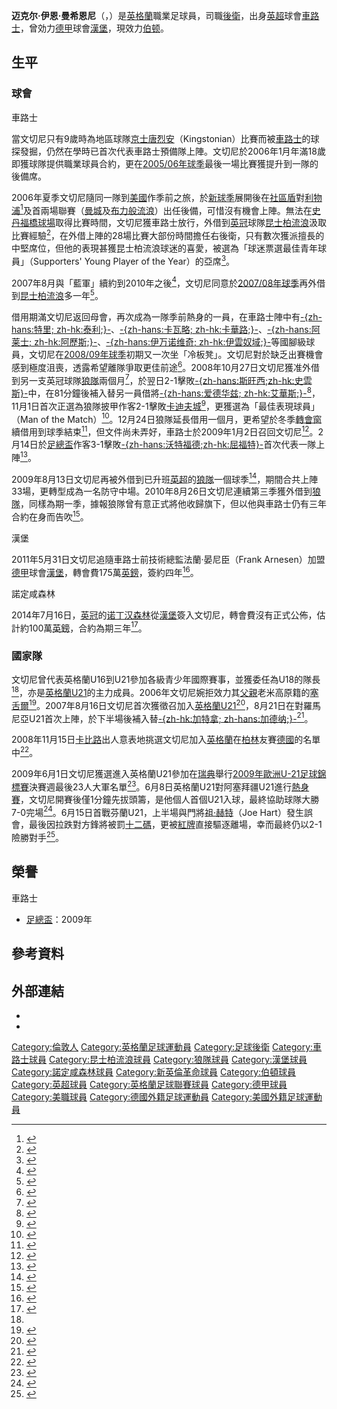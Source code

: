 {{noteTA|G1=足球|G2=EPL|G3=德甲|G4=FAcup
|T=zh-hans:迈克尔·曼希恩尼;zh-hk:米高·文切尼;zh-tw:邁克爾·曼希恩尼;
|1=zh-hans:曼希恩尼;zh-hk:文切尼;zh-tw:曼希恩尼;
|2=zh-hans:卡佩罗;zh-hk:卡比路;zh-tw:卡佩羅;
|3=zh-hans:迈克尔;zh-hk:米高;zh-tw:邁克爾;
|4=zh-hans:迈克尔·伊恩·曼希恩尼;zh-hk:米高·伊恩·文切尼;zh-tw:邁克爾·伊恩·曼希恩尼;
}}
{{Infobox football biography 2
| playername          = 迈克尔·曼希恩尼<br />''Michael Mancienne''
| image               = Michael Mancienne.jpg
| image_size          = 200
| caption             = 
| fullname            = Michael Ian Mancienne<ref name="Hugman2010-11">{{cite book
 | editor-first = Barry J.
 | editor-last = Hugman
 | title = The PFA Footballers' Who's Who 2010–11
 | year = 2010
 | publisher = Mainstream Publishing
 | location = Edinburgh
 | isbn = 978-1-84596-601-0
 | page = 276 }}</ref>
| birth_date          = {{birth date and age|1988|1|8|df=y}}<ref name="Hugman2010-11"/>
| birth_place         = 英格蘭[[費爾塔姆|費爾塔姆]]
| height              = {{height|ft=6|in=0}}<ref name="Hugman2010-11"/>
| position            = [[中堅|中堅]]、[[右閘|右閘]]
| currentclub         = [[伯顿阿尔比恩足球俱乐部|伯顿]]
| clubnumber          = 38
| youthyears1         = | youthclubs1 = [[Kingstonian_F.C.|京士唐烈安]]
| youthyears2         = {{0|0000}}–2006 | youthclubs2 = [[切尔西足球俱乐部|切尔西]]
| years1              = 2006–2011 | clubs1 = [[切尔西足球俱乐部|切尔西]] | caps1 = 4 | goals1 = 0
| years2              = 2006–2008 | clubs2 = → [[女王公园巡游者足球俱乐部|女王公园巡游者]] (借用) | caps2 = 58 | goals2 = 0
| years3              = 2008–2011 | clubs3 = → [[伍尔弗汉普顿流浪足球俱乐部|伍尔弗汉普顿流浪]] (借用) | caps3 = 56 | goals3 = 0
| years4              = 2011–2014 | clubs4 = [[汉堡体育俱乐部|汉堡]] | caps4 = 49 | goals4 = 0
| years5              = 2014–2018     | clubs5 = [[诺丁汉森林足球俱乐部|诺丁汉森林]] | caps5 = 122 | goals5 = 0
| years6              = 2018–2020 | clubs6 = [[新英格蘭革命|新英倫革命]] | caps6 = 31 | goals6 = 1
| years7              = 2021–  | clubs7 = [[伯顿阿尔比恩足球俱乐部|伯顿]] | caps7 = 1 | goals7 = 0
| nationalyears1      = 2003–2004 | nationalteam1 = [[英格蘭16歲以下足球代表隊|英格蘭U16]]
| nationalcaps1       = 6 | nationalgoals1 = 3
| nationalyears2      = 2004–2005 | nationalteam2 = [[英格蘭17歲以下足球代表隊|英格蘭U17]]
| nationalcaps2       = 15 | nationalgoals2 = 0
| nationalyears3      = 2005–2006 | nationalteam3 = [[英格蘭18歲以下足球代表隊|英格蘭U18]]
| nationalcaps3       = 2 | nationalgoals3 = 0
| nationalyears4      = 2006–2007 | nationalteam4 = [[英格蘭19歲以下足球代表隊|英格蘭U19]]
| nationalcaps4       = 9 | nationalgoals4 = 0
| nationalyears5      = 2007–2011 | nationalteam5 = [[英格蘭21歲以下足球代表隊|英格蘭U21]]
| nationalcaps5       = 30 | nationalgoals5 = 1
| medaltemplates      = 
| club-update         = 2021年3月2日
| nationalteam-update = 2011年7月28日
}}

'''迈克尔·伊恩·曼希恩尼'''（{{lang-en|'''Michael Ian Mancienne'''}}，{{bd|1988年|1月8日|catIdx=Mancienne, Michael}}）是[[英格蘭|英格蘭]]職業足球員，司職[[後衛_(足球)|後衛]]，出身[[英超|英超]]球會[[切尔西足球俱乐部|車路士]]，曾効力[[德甲|德甲]]球會[[汉堡体育俱乐部|漢堡]]，現效力[[伯顿阿尔比恩足球俱乐部|伯顿]]。

==生平==
===球會===
;車路士
當文切尼只有9歲時為地區球隊[[Kingstonian_F.C.|京士唐烈安]]（Kingstonian）比賽而被[[切尔西足球俱乐部|車路士]]的球探發掘，仍然在學時已首次代表車路士預備隊上陣。文切尼於2006年1月年滿18歲即獲球隊提供職業球員合約，更在[[2005年至2006年英格蘭超級聯賽|2005/06年球季]]最後一場比賽獲提升到一隊的後備席。

2006年夏季文切尼隨同一隊到[[美國|美國]]作季前之旅，於[[2006年至2007年英格蘭超級聯賽|新球季]]展開後在[[英格蘭社區盾|社區盾]]對[[利物浦足球俱乐部|利物浦]]<ref>{{Cite news | title = Chelsea 1-2 Liverpool | url = http://news.bbc.co.uk/sport2/hi/football/4780739.stm | publisher = ''[[BBC_Sport|BBC Sport]]'' | date = 2006-08-31 | accessdate = 2008-12-18 | archive-date = 2019-05-26 | archive-url = https://web.archive.org/web/20190526201933/http://news.bbc.co.uk/sport2/hi/football/4780739.stm | dead-url = no }}</ref>及首兩場聯賽（[[曼城足球俱乐部|曼城]]及[[布莱克本流浪者足球俱乐部|布力般流浪]]）出任後備，可惜沒有機會上陣。無法在[[史丹福橋球場|史丹福橋球場]]取得比賽時間，文切尼獲車路士放行，外借到[[英格蘭足球冠軍聯賽|英冠]]球隊[[女王公园巡游者足球俱乐部|昆士柏流浪]]汲取比賽經驗<ref name="QPR">{{Cite news | title = QPR swoop to net Chelsea defender | url = http://news.bbc.co.uk/sport2/hi/football/teams/q/qpr/6055180.stm | publisher = ''[[BBC_Sport|BBC Sport]]'' | date = 2006-10-16 | accessdate = 2008-12-18 | archive-date = 2016-03-07 | archive-url = https://web.archive.org/web/20160307052230/http://news.bbc.co.uk/sport2/hi/football/teams/q/qpr/6055180.stm | dead-url = no }}</ref>，在外借上陣的28場比賽大部份時間擔任右後衛，只有數次獲派擅長的中堅席位，但他的表現甚獲昆士柏流浪球迷的喜愛，被選為「球迷票選最佳青年球員」（Supporters' Young Player of the Year）的亞席<ref name="Starlet returns">{{Cite news | title = Starlet returns | url = http://www.qpr.premiumtv.co.uk/page/NewsDetail/0,,10373~1073732,00.html | publisher = 昆士柏流浪官網 | date = 2007-07-26 | access-date = 2008-12-18 | archive-url = https://web.archive.org/web/20070822091546/http://www.qpr.premiumtv.co.uk/page/NewsDetail/0%2C%2C10373~1073732%2C00.html | archive-date = 2007-08-22 | dead-url = yes }}</ref>。

2007年8月與「藍軍」續約到2010年之後<ref>{{Cite news | title = Mancienne signs new Chelsea deal | url = http://news.bbc.co.uk/sport1/hi/football/teams/c/chelsea/6937352.stm | publisher = ''[[BBC_Sport|BBC Sport]]'' | date = 2007-08-08}}</ref>，文切尼同意於[[2007年至2008年英格蘭足球冠軍聯賽|2007/08年球季]]再外借到[[女王公园巡游者足球俱乐部|昆士柏流浪]]多一年<ref>{{Cite news | title = QPR complete Mancienne loan swoop | url = http://news.bbc.co.uk/sport2/hi/football/teams/q/qpr/6908888.stm | publisher = ''[[BBC_Sport|BBC Sport]]'' | date = 2007-07-20 | accessdate = 2008-12-18 | archive-date = 2019-04-02 | archive-url = https://web.archive.org/web/20190402212727/http://news.bbc.co.uk/sport2/hi/football/teams/q/qpr/6908888.stm | dead-url = no }}</ref>。

借用期滿文切尼返回母會，再次成為一隊季前熱身的一員，在車路士陣中有[[約翰·泰利|-{zh-hans:特里; zh-hk:泰利;}-]]、[[卡華路|-{zh-hans:卡瓦略; zh-hk:卡華路;}-]]、[[阿萊士·洛迪里高·地亞士·達·哥斯達|-{zh-hans:阿莱士; zh-hk:阿歷斯;}-]]、[[伊雲奴域|-{zh-hans:伊万诺维奇; zh-hk:伊雲奴域;}-]]等國腳級球員，文切尼在[[2008年至2009年英格蘭超級聯賽|2008/09年球季]]初期又一次坐「冷板凳」。文切尼對於缺乏出賽機會感到極度沮喪，透露希望離隊爭取更佳前途<ref>{{Cite news | title = Chelsea set to lose England U21 star Michael Mancienne | url = http://www.telegraph.co.uk/sport/football/leagues/premierleague/chelsea/3194165/Chelsea-set-to-lose-England-U21s-star-Michael-MancienneFootball.html | publisher = ''Telegraph'' | date = 2008-10-14 | accessdate = 2008-12-18 | archive-date = 2009-05-17 | archive-url = https://web.archive.org/web/20090517024046/http://www.telegraph.co.uk/sport/football/leagues/premierleague/chelsea/3194165/Chelsea-set-to-lose-England-U21s-star-Michael-MancienneFootball.html | dead-url = no }}</ref>。2008年10月27日文切尼獲准外借到另一支英冠球隊[[伍尔弗汉普顿流浪足球俱乐部|狼隊]]兩個月<ref>{{Cite news | title =Chelsea loan Mancienne to Wolves | url = http://news.bbc.co.uk/sport1/hi/football/teams/w/wolverhampton_wanderers/7693604.stm | publisher = ''[[BBC_Sport|BBC Sport]]'' | date = 2008-10-27}}</ref>，於翌日2-1擊敗[[斯旺西城足球俱乐部|-{zh-hans:斯旺西;zh-hk:史雲斯}-]]中，在81分鐘後補入替另一員借將[[卡洛斯·爱德华兹|-{zh-hans:爱德华兹; zh-hk:艾華斯;}-]]<ref>{{Cite news | title = Wolves 2-1 Swansea | url = http://news.bbc.co.uk/sport1/hi/football/eng_div_1/7683986.stm | publisher = ''[[BBC_Sport|BBC Sport]]'' | date = 2008-10-28 | accessdate = 2008-12-18 | archive-date = 2008-10-30 | archive-url = https://web.archive.org/web/20081030024008/http://news.bbc.co.uk/sport1/hi/football/eng_div_1/7683986.stm | dead-url = no }}</ref>，11月1日首次正選為狼隊披甲作客2-1擊敗[[卡迪夫城足球俱乐部|卡迪夫城]]<ref>{{Cite news | title =Cardiff City1-2 Wolves | url = http://news.bbc.co.uk/sport1/hi/football/eng_div_1/7684828.stm | publisher = ''[[BBC_Sport|BBC Sport]]'' | date = 2008-11-01}}</ref>，更獲選為「最佳表現球員」（Man of the Match）<ref>{{Cite news | title = Mancienne earns high praise | url = http://www.expressandstar.com/2008/11/03/mancienne-earns-high-praise | publisher = ''Express and Star'' | date = 2008-11-03 | accessdate = 2008-12-18 | archive-date = 2008-12-07 | archive-url = https://web.archive.org/web/20081207021351/http://www.expressandstar.com/2008/11/03/mancienne-earns-high-praise/ | dead-url = no }}</ref>。12月24日狼隊延長借用一個月，更希望於冬季[[轉會窗|轉會窗]]續借用到球季結束<ref>{{cite news |language=en |url=http://news.bbc.co.uk/sport2/hi/football/teams/w/wolverhampton_wanderers/7799152.stm |title=Mancienne to extend Wolves stay |publisher=''[[BBC_Sport|BBC Sport]]'' |date=2008-12-24 |accessdate=2009-02-17 |archive-date=2018-08-04 |archive-url=https://web.archive.org/web/20180804232044/http://news.bbc.co.uk/sport2/hi/football/teams/w/wolverhampton_wanderers/7799152.stm |dead-url=no }}</ref>，但文件尚未弄好，車路士於2009年1月2日召回文切尼<ref>{{cite news |language=en |url=http://news.bbc.co.uk/sport2/hi/football/teams/w/wolverhampton_wanderers/7808332.stm |title=Mancienne called back by Chelsea |publisher=''[[BBC_Sport|BBC Sport]]'' |date=2009-01-02 |accessdate=2009-02-17 |archive-date=2018-08-04 |archive-url=https://web.archive.org/web/20180804200835/http://news.bbc.co.uk/sport2/hi/football/teams/w/wolverhampton_wanderers/7808332.stm |dead-url=no }}</ref>。2月14日於[[英格蘭足總盃|足總盃]]作客3-1擊敗[[沃特福德足球俱乐部|-{zh-hans:沃特福德;zh-hk:屈福特}-]]首次代表一隊上陣<ref>{{cite news |language=en |url=http://news.bbc.co.uk/sport2/hi/football/fa_cup/7872201.stm |title=Watford 1-3 Chelsea |publisher=''[[BBC_Sport|BBC Sport]]'' |date=2009-02-14 |accessdate=2009-02-17 |archive-date=2017-08-05 |archive-url=https://web.archive.org/web/20170805223706/http://news.bbc.co.uk/sport1/hi/football/fa_cup/7872201.stm |dead-url=no }}</ref>。

2009年8月13日文切尼再被外借到已升班[[英超|英超]]的[[伍尔弗汉普顿流浪足球俱乐部|狼隊]]一個球季<ref>{{cite news |language=en |url=http://www.skysports.com/story/0,19528,12875_5488810,00.html |title=Mancienne loaned to Wolves |publisher=''Sky Sports'' |date=2009-08-13 |accessdate=2009-08-14 |archive-date=2016-03-09 |archive-url=https://web.archive.org/web/20160309161624/http://www.skysports.com/story/0,19528,12875_5488810,00.html |dead-url=no }}</ref>，期間合共上陣33場，更轉型成為一名防守中場。2010年8月26日文切尼連續第三季獲外借到[[伍尔弗汉普顿流浪足球俱乐部|狼隊]]，同樣為期一季，據報狼隊曾有意正式將他收歸旗下，但以他與車路士仍有三年合約在身而告吹<ref>{{cite news |language=en |url=http://news.bbc.co.uk/sport2/hi/football/teams/w/wolverhampton_wanderers/8946285.stm |title=Michael Mancienne rejoins Wolves on loan from Chelsea |publisher=''[[BBC_Sport|BBC Sport]]'' |date=2010-08-26 |accessdate=2010-08-27 |archive-date=2016-03-10 |archive-url=https://web.archive.org/web/20160310125633/http://news.bbc.co.uk/sport2/hi/football/teams/w/wolverhampton_wanderers/8946285.stm |dead-url=no }}</ref>。

;漢堡
2011年5月31日文切尼追隨車路士前技術總監法蘭·晏尼臣（Frank Arnesen）加盟[[德甲|德甲]]球會[[汉堡体育俱乐部|漢堡]]，轉會費175萬[[英鎊|英鎊]]，簽約四年<ref>{{cite news |language=en |url=http://news.bbc.co.uk/sport2/hi/football/13606787.stm |title=Michael Mancienne signs for Hamburg from Chelsea |publisher=''[[BBC_Sport|BBC Sport]]'' |date=2011-05-31 |accessdate=2011-06-01 |archive-date=2011-09-01 |archive-url=https://web.archive.org/web/20110901183313/http://news.bbc.co.uk/sport2/hi/football/13606787.stm |dead-url=no }}</ref>。

;諾定咸森林
2014年7月16日，[[英冠|英冠]]的[[诺丁汉森林足球俱乐部|诺丁汉森林]]從[[汉堡体育俱乐部|漢堡]]簽入文切尼，轉會費沒有正式公佈，估計約100萬[[英鎊|英鎊]]，合約為期三年<ref>{{cite news |language=en |url=http://www.bbc.com/sport/0/football/28328736 |title=Michael Mancienne: Nottingham Forest sign Hamburg defender |publisher=''[[BBC_Sport|BBC Sport]]'' |date=2014-07-16 |accessdate=2015-04-13 |archive-date=2015-04-15 |archive-url=https://web.archive.org/web/20150415064204/http://www.bbc.com/sport/0/football/28328736 |dead-url=no }}</ref>。

===國家隊===
文切尼曾代表英格蘭U16到U21參加各級青少年國際賽事，並獲委任為U18的隊長<ref name="QPR"/>，亦是[[英格蘭21歲以下足球代表隊|英格蘭U21]]的主力成員。2006年文切尼婉拒效力其[[父親|父親]]老米高原籍的[[塞舌爾國家足球隊|塞舌爾]]<ref>{{cite web| title = Michael Mancienne| url = http://soccernet.espn.go.com/players/profile?id=42224&&cc=5739| publisher = ''[[ESPN|ESPN]]soccernet''
| accessdate = 2008-12-18}}</ref>。2007年8月16日文切尼首次獲徵召加入[[英格蘭21歲以下足球代表隊|英格蘭U21]]<ref>{{Cite news | title = Agbonlahor in England U21 squad | url = http://news.bbc.co.uk/sport2/hi/football/internationals/6949403.stm | publisher = ''[[BBC_Sport|BBC Sport]]'' | date = 2007-08-16 | accessdate = 2008-12-18 | archive-date = 2021-03-09 | archive-url = https://web.archive.org/web/20210309175734/http://news.bbc.co.uk/sport2/hi/football/internationals/6949403.stm | dead-url = no }}</ref>，8月21日在對羅馬尼亞U21首次上陣，於下半場後補入替[[格力·加特拿|-{zh-hk:加特拿; zh-hans:加德纳;}-]]<ref>{{Cite news | title = England U21 1-1 Romania U21 | url = http://news.bbc.co.uk/sport2/hi/football/internationals/6956354.stm | publisher = ''[[BBC_Sport|BBC Sport]]'' | date = 2007-08-21 | accessdate = 2008-12-18 | archive-date = 2020-12-01 | archive-url = https://web.archive.org/web/20201201035730/http://news.bbc.co.uk/sport2/hi/football/internationals/6956354.stm | dead-url = no }}</ref>。

2008年11月15日[[法比奥·卡佩罗|卡比路]]出人意表地挑選文切尼加入[[英格蘭足球代表隊|英格蘭]]在[[柏林|柏林]]友賽[[德國國家足球隊|德國]]的名單中<ref>{{Cite news |language=en |title =Mancienne gets shock England call | url = http://news.bbc.co.uk/sport1/hi/football/internationals/7729516.stm | publisher = ''[[BBC_Sport|BBC Sport]]'' | date = 2008-11-15 | accessdate = 2008-12-18}}</ref>。

2009年6月1日文切尼獲選進入英格蘭U21參加在[[瑞典|瑞典]]舉行[[2009年歐洲U-21足球錦標賽|2009年歐洲U-21足球錦標賽]]決賽週最後23人大軍名單<ref>{{cite news |language=en |url=http://news.bbc.co.uk/sport2/hi/football/internationals/8070858.stm |title=England Under-21s hit by injuries |publisher=''[[BBC_Sport|BBC Sport]]'' |date=2009-06-01 |accessdate=2009-06-09 |archive-date=2009-06-01 |archive-url=https://web.archive.org/web/20090601165338/http://news.bbc.co.uk/sport2/hi/football/internationals/8070858.stm |dead-url=no }}</ref>。6月8日英格蘭U21對阿塞拜疆U21進行[[熱身賽|熱身賽]]，文切尼開賽後僅1分鐘先拔頭籌，是他個人首個U21入球，最終協助球隊大勝7-0完場<ref>{{cite news |language=en |url=http://news.bbc.co.uk/sport2/hi/football/internationals/8090460.stm |title=England U21 7-0 Azerbaijan U21 |publisher=''[[BBC_Sport|BBC Sport]]'' |date=2009-06-08 |accessdate=2009-06-09 |archive-date=2016-03-05 |archive-url=https://web.archive.org/web/20160305081233/http://news.bbc.co.uk/sport2/hi/football/internationals/8090460.stm |dead-url=no }}</ref>。6月15日首戰芬蘭U21，上半場與門將[[祖·赫特|祖·赫特]]（Joe Hart）發生誤會，最後因拉跌對方鋒將被罰[[十二碼|十二碼]]，更被[[紅牌|紅牌]]直接驅逐離場，幸而最終仍以2-1險勝對手<ref>{{cite news |language=en |url=http://news.bbc.co.uk/sport2/hi/football/internationals/8099419.stm |title=England U21s 2-1 Finland U21s |publisher=''[[BBC_Sport|BBC Sport]]'' |date=2009-06-15 |accessdate=2009-06-16 |archive-date=2009-06-16 |archive-url=https://web.archive.org/web/20090616012807/http://news.bbc.co.uk/sport2/hi/football/internationals/8099419.stm |dead-url=no }}</ref>。

==榮譽==
;車路士
*[[英格蘭足總盃|足總盃]]：2009年

==參考資料==
{{reflist|2}}

==外部連結==
*{{soccerbase|id=43769|name=迈克尔·曼希恩尼}}
* {{fussballdaten|id=manciennemichae|name=迈克尔·曼希恩尼}}

{{2009年歐洲U21足球錦標賽英格蘭U21參賽名單}}
{{2011年歐洲U21足球錦標賽英格蘭U21參賽名單}}

{{DEFAULTSORT:Mancienne, Michael}}
[[Category:倫敦人|Category:倫敦人]]
[[Category:英格蘭足球運動員|Category:英格蘭足球運動員]]
[[Category:足球後衛|Category:足球後衛]]
[[Category:車路士球員|Category:車路士球員]]
[[Category:昆士柏流浪球員|Category:昆士柏流浪球員]]
[[Category:狼隊球員|Category:狼隊球員]]
[[Category:漢堡球員|Category:漢堡球員]]
[[Category:諾定咸森林球員|Category:諾定咸森林球員]]
[[Category:新英倫革命球員|Category:新英倫革命球員]]
[[Category:伯頓球員|Category:伯頓球員]]
[[Category:英超球員|Category:英超球員]]
[[Category:英格蘭足球聯賽球員|Category:英格蘭足球聯賽球員]]
[[Category:德甲球員|Category:德甲球員]]
[[Category:美職球員|Category:美職球員]]
[[Category:德國外籍足球運動員|Category:德國外籍足球運動員]]
[[Category:美國外籍足球運動員|Category:美國外籍足球運動員]]